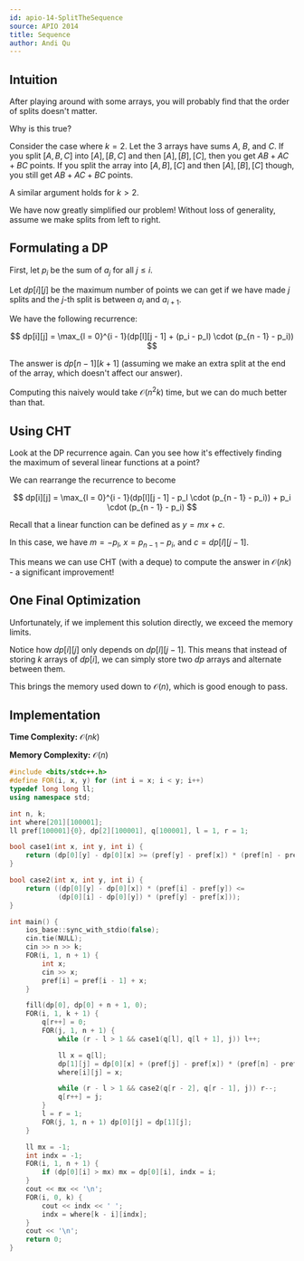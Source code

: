 ```yaml
---
id: apio-14-SplitTheSequence
source: APIO 2014
title: Sequence
author: Andi Qu
---
```


## Intuition

After playing around with some arrays, you will probably find that the order of
splits doesn't matter.

Why is this true?

Consider the case where $k = 2$. Let the 3 arrays have sums $A$, $B$, and $C$.
If you split $[A, B, C]$ into $[A], [B, C]$ and then $[A], [B], [C]$, then you
get $AB + AC + BC$ points. If you split the array into $[A, B], [C]$ and then
$[A], [B], [C]$ though, you still get $AB + AC + BC$ points.

A similar argument holds for $k > 2$.

We have now greatly simplified our problem! Without loss of generality, assume
we make splits from left to right.

## Formulating a DP

First, let $p_i$ be the sum of $a_j$ for all $j \leq i$.

Let $dp[i][j]$ be the maximum number of points we can get if we have made $j$
splits and the $j$-th split is between $a_i$ and $a_{i + 1}$.

We have the following recurrence:

$$
dp[i][j] = \max_{l = 0}^{i - 1}(dp[l][j - 1] + (p_i - p_l) \cdot (p_{n - 1} - p_i))
$$

The answer is $dp[n - 1][k + 1]$ (assuming we make an extra split at the end of
the array, which doesn't affect our answer).

Computing this naively would take $\mathcal{O}(n^2k)$ time, but we can do much
better than that.

## Using CHT

Look at the DP recurrence again. Can you see how it's effectively finding the
maximum of several linear functions at a point?

We can rearrange the recurrence to become

$$
dp[i][j] = \max_{l = 0}^{i - 1}(dp[l][j - 1] - p_l \cdot (p_{n - 1} - p_i)) + p_i \cdot (p_{n - 1} - p_i)
$$

Recall that a linear function can be defined as $y = mx + c$.

In this case, we have $m = -p_l$, $x = p_{n - 1} - p_i$, and $c = dp[l][j - 1]$.

This means we can use CHT (with a deque) to compute the answer in
$\mathcal{O}(nk)$ - a significant improvement!

## One Final Optimization

Unfortunately, if we implement this solution directly, we exceed the memory
limits.

Notice how $dp[i][j]$ only depends on $dp[l][j - 1]$. This means that instead of
storing $k$ arrays of $dp[i]$, we can simply store two $dp$ arrays and alternate
between them.

This brings the memory used down to $\mathcal{O}(n)$, which is good enough to
pass.

## Implementation

**Time Complexity:** $\mathcal{O}(nk)$

**Memory Complexity:** $\mathcal{O}(n)$

```cpp
#include <bits/stdc++.h>
#define FOR(i, x, y) for (int i = x; i < y; i++)
typedef long long ll;
using namespace std;

int n, k;
int where[201][100001];
ll pref[100001]{0}, dp[2][100001], q[100001], l = 1, r = 1;

bool case1(int x, int y, int i) {
	return (dp[0][y] - dp[0][x] >= (pref[y] - pref[x]) * (pref[n] - pref[i]));
}

bool case2(int x, int y, int i) {
	return ((dp[0][y] - dp[0][x]) * (pref[i] - pref[y]) <=
	        (dp[0][i] - dp[0][y]) * (pref[y] - pref[x]));
}

int main() {
	ios_base::sync_with_stdio(false);
	cin.tie(NULL);
	cin >> n >> k;
	FOR(i, 1, n + 1) {
		int x;
		cin >> x;
		pref[i] = pref[i - 1] + x;
	}

	fill(dp[0], dp[0] + n + 1, 0);
	FOR(i, 1, k + 1) {
		q[r++] = 0;
		FOR(j, 1, n + 1) {
			while (r - l > 1 && case1(q[l], q[l + 1], j)) l++;

			ll x = q[l];
			dp[1][j] = dp[0][x] + (pref[j] - pref[x]) * (pref[n] - pref[j]);
			where[i][j] = x;

			while (r - l > 1 && case2(q[r - 2], q[r - 1], j)) r--;
			q[r++] = j;
		}
		l = r = 1;
		FOR(j, 1, n + 1) dp[0][j] = dp[1][j];
	}

	ll mx = -1;
	int indx = -1;
	FOR(i, 1, n + 1) {
		if (dp[0][i] > mx) mx = dp[0][i], indx = i;
	}
	cout << mx << '\n';
	FOR(i, 0, k) {
		cout << indx << ' ';
		indx = where[k - i][indx];
	}
	cout << '\n';
	return 0;
}
```
